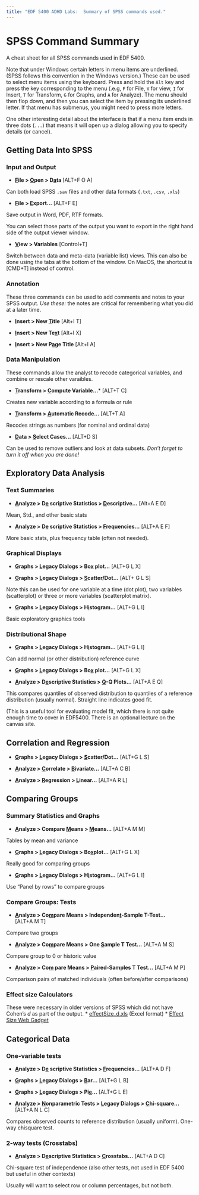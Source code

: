 ```yaml
---
title: "EDF 5400 ADHD Labs:  Summary of SPSS commands used."
---
```


# SPSS Command Summary

A cheat sheet for all SPSS commands used in EDF 5400.  

Note that under Windows certain letters in menu items are underlined.
(SPSS follows this convention in the Windows version.)  These can be
used to select menu items using the keyboard.  Press and hold the
`Alt` key and press the key corresponding to the menu (.e.g, `F` for
File, `V` for view, `I` for Insert, `T` for Transform, `G` for Graphs,
and `A` for Analyze).  The menu should then flop down, and then you
can select the item by pressing its underlined letter.  If that menu
has submenus, you might need to press more letters.

One other interesting detail about the interface is that if a menu
item ends in three dots (`...`) that means it will open up a dialog
allowing you to specify details (or cancel).

## Getting Data Into SPSS

### Input and Output

* **[F]{.underline}ile >  [O]{.underline}pen > D[a]{.underline}ta ** [ALT+F O A]

Can both load SPSS `.sav` files and other data formats (`.txt`, `.csv`, `.xls`)

* **[F]{.underline}ile >  [E]{.underline}xport…** [ALT+F E]

Save output in Word, PDF, RTF formats.

You can select those parts of the output you want to export in the right hand side of the output viewer window.

* **[V]{.underline}iew > Variables** [Control+T]

Switch between data and meta-data (variable list) views.  This can also be done using the tabs at the bottom of the window.  On MacOS, the shortcut is [CMD+T] instead of control.

### Annotation

These three commands can be used to add comments and notes to your
SPSS output.  _Use these:_  the notes are critical for remembering
what you did at a later time.

* **[I]{.underline}nsert > New  [T]{.underline}itle** [Alt+I T]

* **[I]{.underline}nsert > New Te[x]{.underline}t** [Alt+I X]

* **[I]{.underline}nsert > New P[a]{.underline}ge Title** [Alt+I A]

### Data Manipulation

These commands allow the analyst to recode categorical variables, and combine or rescale other varaibles.

* **[T]{.underline}ransform >  [C]{.underline}ompute Variable...*** [ALT+T C]

Creates new variable according to a formula or rule

* **[T]{.underline}ransform >  [A]{.underline}utomatic Recode…** [ALT+T A]

Recodes strings as numbers (for nominal and ordinal data)

* **[D]{.underline}ata >  [S]{.underline}elect Cases…** [ALT+D S]

Can be used to remove outliers and look at data subsets.   _Don’t forget to turn it off when you are done!_

## Exploratory Data Analysis

### Text Summaries

* **[A]{.underline}nalyze > D[e]{.underline} scriptive Statistics >  [D]{.underline}escriptive...** [Alt+A E D]

Mean, Std., and other basic stats

* **[A]{.underline}nalyze > D[e]{.underline} scriptive Statistics >  [F]{.underline}requencies...** [ALT+A E F]

More basic stats, plus frequency table (often not needed).

### Graphical Displays

* **[G]{.underline}raphs >  [L]{.underline}egacy Dialogs > Bo[x]{.underline} plot...** [ALT+G L X]

* **[G]{.underline}raphs >  [L]{.underline}egacy Dialogs >  [S]{.underline}catter/Dot...** [ALT+ G L S]

Note this can be used for one variable at a time (dot plot), two variables (scatterplot) or three or more variables (scatterplot matrix).

* **[G]{.underline}raphs >  [L]{.underline}egacy Dialogs > H[i]{.underline}stogram...** [ALT+G L I]

Basic exploratory graphics tools

### Distributional Shape

* **[G]{.underline}raphs >  [L]{.underline}egacy Dialogs > H[i]{.underline}stogram...** [ALT+G L I]

Can add normal (or other distribution) reference curve

* **[G]{.underline}raphs >  [L]{.underline}egacy Dialogs > Bo[x]{.underline} plot...** [ALT+G L X] 

* **[A]{.underline}nalyze > D[e]{.underline}scriptive Statistics >  [Q]{.underline}-Q Plots…** [ALT+A E Q]

This compares quantiles of observed distribution to quantiles of a reference distribution (usually normal).  Straight line indicates good fit.

(This is a useful tool for evaluating model fit, which there is not quite enough time to cover in EDF5400.  There is an optional lecture on the canvas site.

## Correlation and Regression

* **[G]{.underline}raphs >  [L]{.underline}egacy Dialogs >  [S]{.underline}catter/Dot…** [ALT+G L S]

* **[A]{.underline}nalyze >  [C]{.underline}orrelate >  [B]{.underline}ivariate…** [ALT+A C B]

* **[A]{.underline}nalyze >  [R]{.underline}egression >  [L]{.underline}inear…** [ALT+A R L]


## Comparing Groups

### Summary Statistics and Graphs

* **[A]{.underline}nalyze > Compare  [M]{.underline}eans >  [M]{.underline}eans…** [ALT+A M M]

Tables by mean and variance

* **[G]{.underline}raphs >  [L]{.underline}egacy Dialogs > Bo[x]{.underline}plot...** [ALT+G L X]

Really good for comparing groups

* **[G]{.underline}raphs >  [L]{.underline}egacy Dialogs > H[i]{.underline}stogram...** [ALT+G L I]

Use “Panel by rows” to compare groups

### Compare Groups:  Tests

* **[A]{.underline}nalyze > Co[m]{.underline}pare Means > Independen[t]{.underline}-Sample T-Test…** [ALT+A M T]

Compare two groups

* **[A]{.underline}nalyze > Co[m]{.underline}pare Means > One  [S]{.underline}ample T Test…** [ALT+A M S]

Compare group to 0 or historic value

* **[A]{.underline}nalyze > Co[m]{.underline} pare Means >  [P]{.underline}aired-Samples T Test…** [ALT+A M P]

Comparison pairs of matched individuals (often before/after comparisons)

### Effect size Calculators

These were necessary in older versions of
  SPSS which did not have Cohen's $d$ as part of the output.
  * [effectSize_d.xls](http://pluto.coe.fsu.edu/effectSize_d.xls)
    (Excel format)
  * [Effect Size Web Gadget](http://pluto.coe.fsu.edu/rdemos/IntroStats/EffectSize.Rmd)

## Categorical Data

### One-variable tests

* **[A]{.underline}nalyze > D[e]{.underline} scriptive Statistics >  [F]{.underline}requencies…** [ALT+A D F]

* **[G]{.underline}raphs >  [L]{.underline}egacy Dialogs >  [B]{.underline}ar…** [ALT+G L B]

* **[G]{.underline}raphs >  [L]{.underline}egacy Dialogs > Pi[e]{.underline}…**  [ALT+G L E]

* **[A]{.underline}nalyze >  [N]{.underline}onparametric Tests >  [L]{.underline}egacy Dialogs >  [C]{.underline}hi-square…** [ALT+A N L C]

Compares observed counts to reference distribution (usually uniform).  One-way chisquare test.

### 2-way tests (Crosstabs)

* **[A]{.underline}nalyze > D[e]{.underline}scriptive Statistics >  [C]{.underline}rosstabs…** [ALT+A D C]

Chi-square test of independence (also other tests, not used in EDF 5400 but useful in other contexts)

Usually will want to select row or column percentages, but not both.